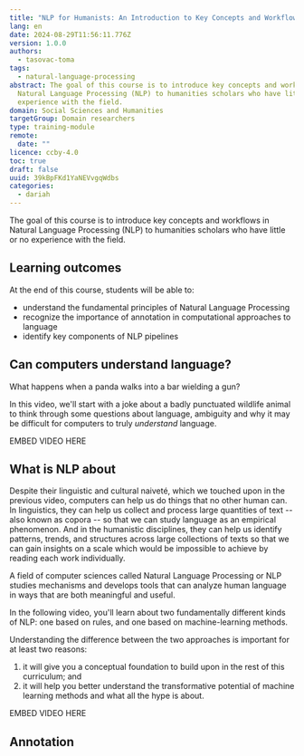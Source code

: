 ```yaml
---
title: "NLP for Humanists: An Introduction to Key Concepts and Workflows"
lang: en
date: 2024-08-29T11:56:11.776Z
version: 1.0.0
authors:
  - tasovac-toma
tags:
  - natural-language-processing
abstract: The goal of this course is to introduce key concepts and workflows in
  Natural Language Processing (NLP) to humanities scholars who have little or no
  experience with the field.
domain: Social Sciences and Humanities
targetGroup: Domain researchers
type: training-module
remote:
  date: ""
licence: ccby-4.0
toc: true
draft: false
uuid: 39kBpFKd1YaNEVvgqWdbs
categories:
  - dariah
---
```

The goal of this course is to introduce key concepts and workflows in Natural Language Processing (NLP) to humanities scholars who have little or no experience with the field.

## Learning outcomes

At the end of this course, students will be able to:

- understand the fundamental principles of Natural Language Processing
- recognize the importance of annotation in computational approaches to language
- identify key components of NLP pipelines

## Can computers understand language?

What happens when a panda walks into a bar wielding a gun?

In this video, we'll start with a joke about a badly punctuated wildlife animal to think through some questions about language, ambiguity and why it may be difficult for computers to truly *understand* language.

EMBED VIDEO HERE

## What is NLP about

Despite their linguistic and cultural naiveté, which we touched upon in the previous video, computers can help us do things that no other human can. In linguistics, they can help us collect and process large quantities of text -- also known as copora -- so that we can study language as an empirical phenomenon. And in the humanistic disciplines, they can help us identify patterns, trends, and structures across large collections of texts so that we can gain insights on a scale which would be impossible to achieve by reading each work individually.

A field of computer sciences called Natural Language Processing or NLP studies mechanisms and develops tools that can analyze human language in ways that are both meaningful and useful.

In the following video, you'll learn about two fundamentally different kinds of NLP: one based on rules, and one based on machine-learning methods.

Understanding the difference between the two approaches is important for at least two reasons:

1. it will give you a conceptual foundation to build upon in the rest of this curriculum; and
2. it will help you better understand the transformative potential of machine learning methods and what all the hype is about.

EMBED VIDEO HERE

## Annotation
